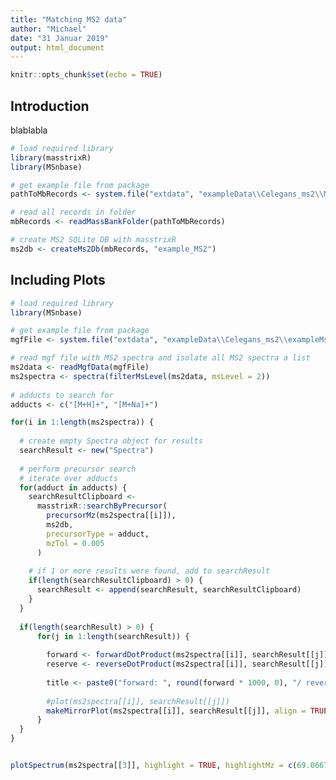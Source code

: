 ```yaml
---
title: "Matching MS2 data"
author: "Michael"
date: "31 Januar 2019"
output: html_document
---
```


```r
knitr::opts_chunk$set(echo = TRUE)
```

## Introduction

blablabla

```r
# load required library
library(masstrixR)
library(MSnbase)

# get example file from package
pathToMbRecords <- system.file("extdata", "exampleData\\Celegans_ms2\\MassBankRecords", package = 'masstrixR')

# read all records in folder
mbRecords <- readMassBankFolder(pathToMbRecords)

# create MS2 SQLite DB with masstrixR
ms2db <- createMs2Db(mbRecords, "example_MS2")
```

## Including Plots

```r
# load required library
library(MSnbase)

# get example file from package
mgfFile <- system.file("extdata", "exampleData\\Celegans_ms2\\exampleMs2.mgf", package = 'masstrixR')

# read mgf file with MS2 spectra and isolate all MS2 spectra a list
ms2data <- readMgfData(mgfFile)
ms2spectra <- spectra(filterMsLevel(ms2data, msLevel = 2))
  
# adducts to search for
adducts <- c("[M+H]+", "[M+Na]+")

for(i in 1:length(ms2spectra)) {
  
  # create empty Spectra object for results
  searchResult <- new("Spectra")
  
  # perform precursor search
  # iterate over adducts
  for(adduct in adducts) {
    searchResultClipboard <-
      masstrixR::searchByPrecursor(
        precursorMz(ms2spectra[[i]]),
        ms2db,
        precursorType = adduct,
        mzTol = 0.005
      )
    
    # if 1 or more results were found, add to searchResult
    if(length(searchResultClipboard) > 0) {
      searchResult <- append(searchResult, searchResultClipboard)
    }
  }
  
  if(length(searchResult) > 0) {
      for(j in 1:length(searchResult)) {
        
        forward <- forwardDotProduct(ms2spectra[[i]], searchResult[[j]], align = TRUE, mzTol = 0.005)
        reserve <- reverseDotProduct(ms2spectra[[i]], searchResult[[j]], align = TRUE, mzTol = 0.005)
        
        title <- paste0("forward: ", round(forward * 1000, 0), "/ reverse: ", round(reserve * 1000, 0))
        
        #plot(ms2spectra[[i]], searchResult[[j]])
        makeMirrorPlot(ms2spectra[[i]], searchResult[[j]], align = TRUE, mzTol = 0.005, title = title, plotIt = TRUE)
      }
  }
}


plotSpectrum(ms2spectra[[3]], highlight = TRUE, highlightMz = c(69.0667),  plotIt = TRUE)
```

